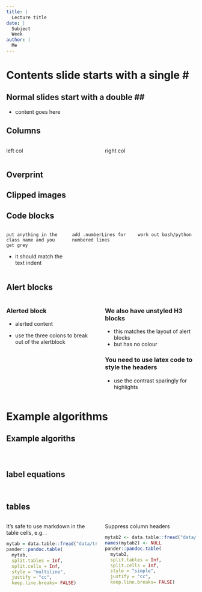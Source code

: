 ```yaml
---
title: |
  Lecture title
date: |
  Subject  
  Week
author: |
  Me  
---
```


# Contents slide starts with a single \#

## Normal slides start with a double \#\#

- content goes here

## Columns

:::::::::::::: {.columns align="center"}
::: {.column width="0.5"}

left col

:::
::: {.column width="0.5"}

right col

:::
::::::::::::::

## Overprint

## Clipped images


## Code blocks

:::::::::::::: {.columns align="center"}
::: {.column width="0.33"}

\footnotesize

```.anyclass
put anything in the
class name and you
get grey
```

- it should match the text indent

:::
::: {.column width="0.33"}

\footnotesize

```.anyclass
add .numberLines for
numbered lines
```


:::
::: {.column width="0.33"}

\footnotesize

```.anyclass
work out bash/python
```


:::
::::::::::::::

## Alert blocks

:::::::::::::: {.columns align="center"}
::: {.column width="0.5"}

::: block

### Alerted block {.alert}

- alerted content

:::

- use the three colons to break out of the alertblock

:::

::: {.column width="0.5"}

### We also have unstyled H3 blocks

- this matches the layout of alert blocks
- but has no colour

\scriptsize
\setbeamerfont{block title}{size=\tiny}

### You need to use latex code to style the headers {.alert}

- use the contrast sparingly for highlights


:::
::::::::::::::

# Example algorithms

## Example algoriths

:::::::::::::: {.columns align="center"}
::: {.column width="0.5"}

<!-- alert looks good with \usepackage[lined,linesnumbered]{algorithm2e} -->
<!-- otherwise, use \usepackage[lined,linesnumbered,ruled,titlenotnumbered]{algorithm2e} -->

\scriptsize
\setbeamerfont{block title}{size=\footnotesize}


### {.alert}

\RestyleAlgo{algoruled}

\begin{algorithm}[H]  

\NoCaptionOfAlgo
\DontPrintSemicolon
\SetAlgoVlined
%\SetAlgoNoEnd

\caption{K-means $(D, k, \epsilon)$}

$t=0$\;
Randomly initialize $k$ centroids: $\mu_1^t, \mu_2^t, ..., \mu_k^t \in \mathbb{R}^d$ \;

\Repeat{$ \sum_{i=1}^{k}{\left\Vert \mu_i^t - \mu_i^{t-1} \right\Vert^2 \leq \epsilon}$}{
  $t \gets t + 1$ \;
  $C_j \gets \varnothing$ for all $j = 1, ..., k$ \;
  \tcp{Cluster assignment step}
  \ForEach{$x_j \in D$}{
    $j^* \gets \arg \min_i \left\{\left\Vert x_j - \mu_i^t \right\Vert^2 \right\}$
      \tcp*[r]{Assign $x_j$ to closest centroid}
    $C_{j^*} \gets C_{j^*} \cup \left\{x_j \right\}$ \;
    }
  \tcp{Centroid update step}
  \ForEach{$i=1 \text{ to } k$}{
    $ \mu_i^t \gets \frac{1}{\lvert C_i \rvert} \sum_{x_j \in C_i}{x_j}$
  }
}

\end{algorithm}

:::
::: {.column width="0.5"}

\scriptsize
\setbeamerfont{block title}{size=\footnotesize}

### {.alert}


\RestyleAlgo{algoruled}

\begin{procedure}[H]  

%\NoCaptionOfAlgo
\DontPrintSemicolon
%\SetAlgoVlined
\SetAlgoNoEnd

\caption{Dbscan(X, $\epsilon$, minpts)}

\SetKwFunction{GetNeighbours}{GetNeighbours} 

\ForEach{unvisited point $x \in X$}{
  mark $x$ as visited \;
  $N \gets \GetNeighbours{x, ε}$ \;
  \If{$\lvert N \rvert < minpts$}{
    mark $x$ as noise}
  \Else{
    $C \gets \left\{ x \right\}$ \;
    \ForEach{point $x' \in N$}{
      $N \gets N \setminus x'$ \;
      \If{$x'$ is not visited}{
        mark $x'$ as visited \;
        $N' \gets \GetNeighbours{x′, ε}$ \;
        \If{$\lvert N' \rvert \geq minpts$}{
          $N \gets N \cup N'$}}
      \If{$x'$ is not yet member of any cluster}{
        $C \gets C \cup \left\{ x' \right\}$}
    }}}


\end{procedure}

:::
::::::::::::::


## label equations

:::::::::::::: {.columns align="center"}
::: {.column width="0.5"}


\begin{alignat*}{3}
& \text{Non-negativity: } && d(a,b) && \geq 0 \\
& \text{Identity: } && d(a,a) && = 0 \\
& \text{Symmetry: } && d(a,b) && = d(b,a) \\
& \text{Triangle inequality: }  && d(a,c) && \leq d(a,b)+ d(b,c)
\end{alignat*}

:::
::: {.column width="0.5"}


:::
::::::::::::::

## tables

:::::::::::::: {.columns align="center"}
::: {.column width="0.5"}

It's safe to use markdown in the table cells, e.g. \textcolor{viridis5}{like this}.

```r
mytab = data.table::fread("data/trees.csv", header = TRUE)
pander::pandoc.table(
  mytab,
  split.tables = Inf,
  split.cells = Inf,
  style = "multiline",
  justify = "cc",
  keep.line.breaks= FALSE)
```


:::
::: {.column width="0.5"}


Suppress column headers

```r
mytab2 <- data.table::fread("data/treeseq.txt", header = FALSE)
names(mytab2) <- NULL
pander::pandoc.table(
  mytab2,
  split.tables = Inf,
  split.cells = Inf,
  style = "simple",
  justify = "cc",
  keep.line.breaks= FALSE)
```

:::
::::::::::::::
